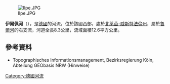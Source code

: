 {{No footnotes|time=2020-08-01T00:17:45+00:00}}
{{Coord|51|14|41|N|8|12|35|E|display=title}}

[[Image:Ilpe.JPG|right]]

'''伊爾佩河'''（{{lang-de|Ilpe}}），是[[德國|德國]]的河流，位於該國西部，處於[[北萊茵-威斯特法倫州|北萊茵-威斯特法倫州]]，屬於[[魯爾河|魯爾河]]的右支流，河道全長8.3公里，流域面積12.6平方公里。

==參考資料==
* Topographisches Informationsmanagement, Bezirksregierung Köln, Abteilung GEObasis NRW (Hinweise)

{{Germany-geo-stub}}
[[Category:德國河流|Category:德國河流]]